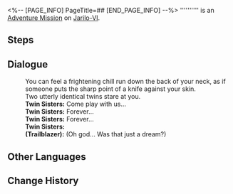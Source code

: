 <%-- [PAGE_INFO]
PageTitle=##
[END_PAGE_INFO] --%>
{{Stub|Dialogue.}}
{{Mission Infobox
|id            = 4040124
|title         = 
|image         = <!--Mission .png-->
|type          = Adventure
|event_name    = 
|chapter       = 
|requirements  = [[Trailblaze Mission]] ''[[Silent Galaxy]]'' completed
|summary       = <!--official mission summary from Fate's Atlas-->
|characters    = Trailblazer; Twin Sisters
|startLocation = [[Jarilo-VI]] - [[Hotel Corridor]]
|world         = Jarilo-VI
|area          = Hotel Corridor
|prev          = 
|next          = 
|rewards       = Adventure Log*2; Shield (Item)*20
}}
'''''''''' is an [[Adventure Mission]] on [[Jarilo-VI]].

==Steps==


<!--
==Gameplay Notes==

--><!--
==Trial Character==

-->
==Dialogue==
{{Stub Dialogue}}
:You can feel a frightening chill run down the back of your neck, as if someone puts the sharp point of a knife against your skin.
:{{Black Screen|Yes... You are certain that you SENSE something at the end of this hotel hallway...}}
:Two utterly identical twins stare at you.
:'''Twin Sisters:''' Come play with us...
:{{Black Screen|Yes... You are certain that you SENSE something at the end of this hotel hallway...}}
:'''Twin Sisters:''' Forever...
:{{Black Screen|Yes... You are certain that you SENSE something at the end of this hotel hallway...}}
:'''Twin Sisters:''' Forever...
:{{Black Screen|Yes... You are certain that you SENSE something at the end of this hotel hallway...}}
:'''Twin Sisters:''' {{Size|36|{{Color|fire|nobold=1|Forever...}}}}
:'''(Trailblazer):''' (Oh god... Was that just a dream?)
{{Dialogue End}}

==Other Languages==
{{Other Languages
|en   = 
|zhs  = 
|zht  = 
|ja   = 
|ko   = 
|es   = 
|fr   = 
|ru   = 
|th   = 
|vi   = 
|de   = 
|id   = 
|pt   = 
}}

==Change History==
{{Change History|1.0}}
